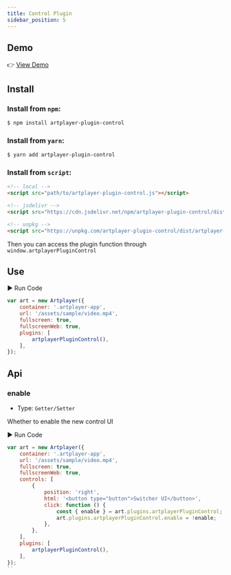 ```yaml
---
title: Control Plugin
sidebar_position: 5
---
```


## Demo

👉 [View Demo](https://artplayer.org/?libs=./uncompiled/artplayer-plugin-control/index.js&example=control)

## Install

### Install from `npm`:

```bash
$ npm install artplayer-plugin-control
```

### Install from `yarn`:

```bash
$ yarn add artplayer-plugin-control
```

### Install from `script`:

```html
<!-- local -->
<script src="path/to/artplayer-plugin-control.js"></script>

<!-- jsdelivr -->
<script src="https://cdn.jsdelivr.net/npm/artplayer-plugin-control/dist/artplayer-plugin-control.js"></script>

<!-- unpkg -->
<script src="https://unpkg.com/artplayer-plugin-control/dist/artplayer-plugin-control.js"></script>
```

Then you can access the plugin function through `window.artplayerPluginControl`

## Use

<div className="run-code" data-libs="./uncompiled/artplayer-plugin-control/index.js">
    ▶ Run Code
</div>

```js
var art = new Artplayer({
    container: '.artplayer-app',
    url: '/assets/sample/video.mp4',
    fullscreen: true,
    fullscreenWeb: true,
    plugins: [
        artplayerPluginControl(),
    ],
});
```

## Api

### enable

-   Type: `Getter/Setter`

Whether to enable the new control UI

<div className="run-code" data-libs="./uncompiled/artplayer-plugin-control/index.js">
    ▶ Run Code
</div>

```js
var art = new Artplayer({
    container: '.artplayer-app',
    url: '/assets/sample/video.mp4',
    fullscreen: true,
    fullscreenWeb: true,
    controls: [
        {
            position: 'right',
            html: '<button type="button">Switcher UI</button>',
            click: function () {
                const { enable } = art.plugins.artplayerPluginControl;
                art.plugins.artplayerPluginControl.enable = !enable;
            },
        },
    ],
    plugins: [
        artplayerPluginControl(),
    ],
});
``